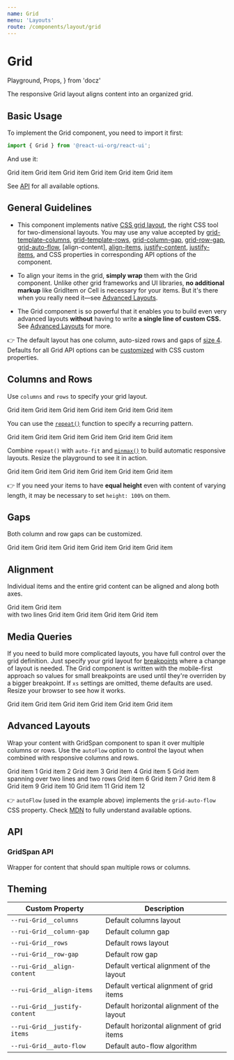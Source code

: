 ```yaml
---
name: Grid
menu: 'Layouts'
route: /components/layout/grid
---
```


# Grid

  Playground,
  Props,
} from 'docz'

The responsive Grid layout aligns content into an organized grid.

## Basic Usage

To implement the Grid component, you need to import it first:

```js
import { Grid } from '@react-ui-org/react-ui';
```

And use it:

<Playground>
  <Grid columns="1fr 1fr 1fr">
    <Placeholder bordered>Grid item</Placeholder>
    <Placeholder bordered>Grid item</Placeholder>
    <Placeholder bordered>Grid item</Placeholder>
    <Placeholder bordered>Grid item</Placeholder>
    <Placeholder bordered>Grid item</Placeholder>
    <Placeholder bordered>Grid item</Placeholder>
  </Grid>
</Playground>

See [API](#api) for all available options.

## General Guidelines

- This component implements native [CSS grid layout][grid-layout], the right CSS
  tool for two-dimensional layouts. You may use any value accepted by
  [grid-template-columns], [grid-template-rows], [grid-column-gap],
  [grid-row-gap], [grid-auto-flow], [align-content], [align-items],
  [justify-content], [justify-items], and CSS properties in corresponding API
  options of the component.

- To align your items in the grid, **simply wrap** them with the Grid
  component. Unlike other grid frameworks and UI libraries, **no additional
  markup** like GridItem or Cell is necessary for your items. But it's there
  when you really need it—see [Advanced Layouts](#advanced-layouts).

- The Grid component is so powerful that it enables you to build even very
  advanced layouts **without** having to write **a single line of custom CSS.**
  See [Advanced Layouts](#advanced-layouts) for more.

👉 The default layout has one column, auto-sized rows and gaps of
[size 4](/foundation/spacing). Defaults for all Grid API options can be
[customized](/customize/theming/overview) with CSS custom properties.

## Columns and Rows

Use `columns` and `rows` to specify your grid layout.

<Playground>
  <Grid columns="1fr 2fr" rows="auto 200px auto">
    <Placeholder bordered>Grid item</Placeholder>
    <Placeholder bordered>Grid item</Placeholder>
    <Placeholder bordered>Grid item</Placeholder>
    <Placeholder bordered>Grid item</Placeholder>
    <Placeholder bordered>Grid item</Placeholder>
    <Placeholder bordered>Grid item</Placeholder>
  </Grid>
</Playground>

You can use the [`repeat()`][repeat] function to specify a recurring pattern.

<Playground>
  <Grid columns="repeat(3, 1fr)">
    <Placeholder bordered>Grid item</Placeholder>
    <Placeholder bordered>Grid item</Placeholder>
    <Placeholder bordered>Grid item</Placeholder>
    <Placeholder bordered>Grid item</Placeholder>
    <Placeholder bordered>Grid item</Placeholder>
    <Placeholder bordered>Grid item</Placeholder>
  </Grid>
</Playground>

Combine `repeat()` with `auto-fit` and [`minmax()`][minmax] to build automatic
responsive layouts. Resize the playground to see it in action.

<Playground>
  <Grid columns="repeat(auto-fit, minmax(200px, auto))">
    <Placeholder bordered>Grid item</Placeholder>
    <Placeholder bordered>Grid item</Placeholder>
    <Placeholder bordered>Grid item</Placeholder>
    <Placeholder bordered>Grid item</Placeholder>
    <Placeholder bordered>Grid item</Placeholder>
    <Placeholder bordered>Grid item</Placeholder>
  </Grid>
</Playground>

👉 If you need your items to have **equal height** even with content of varying
length, it may be necessary to set `height: 100%` on them.

## Gaps

Both column and row gaps can be customized.

<Playground>
  <Grid columns="repeat(3, 1fr)" columnGap="0.75rem" rowGap="2rem">
    <Placeholder bordered>Grid item</Placeholder>
    <Placeholder bordered>Grid item</Placeholder>
    <Placeholder bordered>Grid item</Placeholder>
    <Placeholder bordered>Grid item</Placeholder>
    <Placeholder bordered>Grid item</Placeholder>
    <Placeholder bordered>Grid item</Placeholder>
  </Grid>
</Playground>

## Alignment

Individual items and the entire grid content can be aligned and along both axes.

<Playground>
  <Grid
    columns="repeat(3, 10em)"
    alignItems="center"
    justifyItems="center"
    justifyContent="center"
  >
    <Placeholder bordered>Grid item</Placeholder>
    <Placeholder bordered>Grid item<br /> with two lines</Placeholder>
    <Placeholder bordered>Grid item</Placeholder>
    <Placeholder bordered>Grid item</Placeholder>
    <Placeholder bordered>Grid item</Placeholder>
    <Placeholder bordered>Grid item</Placeholder>
  </Grid>
</Playground>

## Media Queries

If you need to build more complicated layouts, you have full control over the
grid definition. Just specify your grid layout for
[breakpoints](/foundation/breakpoints) where a change of layout is needed.
The Grid component is written with the mobile-first approach so values for small
breakpoints are used until they're overriden by a bigger breakpoint. If `xs`
settings are omitted, theme defaults are used. Resize your browser to see how it
works.

<Playground>
  <Grid
    columns={{
      xs: '1fr',
      md: '1fr 2fr',
    }}
    columnGap={{
      md: 'var(--rui-spacing-2)',
      lg: 'var(--rui-spacing-4)',
    }}
    rows={{
      xs: 'auto auto 200px 200px',
      md: 'auto 200px auto',
    }}
    rowGap={{
      xs: 'var(--rui-spacing-3)',
      md: 'var(--rui-spacing-4)',
    }}
  >
    <Placeholder bordered>Grid item</Placeholder>
    <Placeholder bordered>Grid item</Placeholder>
    <Placeholder bordered>Grid item</Placeholder>
    <Placeholder bordered>Grid item</Placeholder>
    <Placeholder bordered>Grid item</Placeholder>
    <Placeholder bordered>Grid item</Placeholder>
  </Grid>
</Playground>

## Advanced Layouts

Wrap your content with GridSpan component to span it over multiple columns or
rows. Use the `autoFlow` option to control the layout when combined with
responsive columns and rows.

<Playground>
  <Grid
    autoFlow={{
      xs: 'row dense',
      sm: 'column',
    }}
    columns={{
      xs: 'repeat(2, 1fr)',
      sm: 'repeat(4, 1fr)',
    }}
    rows={{
      xs: 'repeat(8, 50px)',
      sm: 'auto 100px auto auto',
    }}
  >
    <Placeholder bordered>Grid item 1</Placeholder>
    <Placeholder bordered>Grid item 2</Placeholder>
    <Placeholder bordered>Grid item 3</Placeholder>
    <Placeholder bordered>Grid item 4</Placeholder>
    <Placeholder bordered>Grid item 5</Placeholder>
    <GridSpan columns={2} rows={2}>
      <Placeholder bordered height="100%">
        Grid item spanning over two lines and two rows
      </Placeholder>
    </GridSpan>
    <Placeholder bordered>Grid item 6</Placeholder>
    <Placeholder bordered>Grid item 7</Placeholder>
    <Placeholder bordered>Grid item 8</Placeholder>
    <Placeholder bordered>Grid item 9</Placeholder>
    <Placeholder bordered>Grid item 10</Placeholder>
    <Placeholder bordered>Grid item 11</Placeholder>
    <Placeholder bordered>Grid item 12</Placeholder>
  </Grid>
</Playground>

👉 `autoFlow` (used in the example above) implements the `grid-auto-flow` CSS
property. Check [MDN][grid-auto-flow] to fully understand available options.

## API

<Props table of={Grid} />

### GridSpan API

Wrapper for content that should span multiple rows or columns.

<Props table of={GridSpan} />

## Theming

| Custom Property                                      | Description                                                  |
|------------------------------------------------------|--------------------------------------------------------------|
| `--rui-Grid__columns`                                | Default columns layout                                       |
| `--rui-Grid__column-gap`                             | Default column gap                                           |
| `--rui-Grid__rows`                                   | Default rows layout                                          |
| `--rui-Grid__row-gap`                                | Default row gap                                              |
| `--rui-Grid__align-content`                          | Default vertical alignment of the layout                     |
| `--rui-Grid__align-items`                            | Default vertical alignment of grid items                     |
| `--rui-Grid__justify-content`                        | Default horizontal alignment of the layout                   |
| `--rui-Grid__justify-items`                          | Default horizontal alignment of grid items                   |
| `--rui-Grid__auto-flow`                              | Default auto-flow algorithm                                  |

[grid-layout]: https://developer.mozilla.org/en-US/docs/Web/CSS/CSS_Grid_Layout
[grid-template-columns]: https://developer.mozilla.org/en-US/docs/Web/CSS/grid-template-columns
[grid-template-rows]: https://developer.mozilla.org/en-US/docs/Web/CSS/grid-template-rows
[grid-column-gap]: https://developer.mozilla.org/en-US/docs/Web/CSS/column-gap
[grid-row-gap]: https://developer.mozilla.org/en-US/docs/Web/CSS/row-gap
[grid-auto-flow]: https://developer.mozilla.org/en-US/docs/Web/CSS/grid-auto-flow
[aling-content]: https://developer.mozilla.org/en-US/docs/Web/CSS/align-content
[align-items]: https://developer.mozilla.org/en-US/docs/Web/CSS/align-items
[justify-content]: https://developer.mozilla.org/en-US/docs/Web/CSS/justify-content
[justify-items]: https://developer.mozilla.org/en-US/docs/Web/CSS/justify-items
[repeat]: https://developer.mozilla.org/en-US/docs/Web/CSS/repeat
[minmax]: https://developer.mozilla.org/en-US/docs/Web/CSS/minmax

